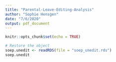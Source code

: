 ```yaml
---
title: "Parental-Leave-Editing-Analysis"
author: "Sophie Hensgen"
date: "7/6/2020"
output: pdf_document
---
```


```r
knitr::opts_chunk$set(echo = TRUE)
```

```r

# Restore the object
soep.unedit <- readRDS(file = "soep_unedit.rds")
soep.unedit
```

```r



```

































